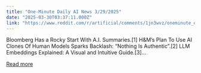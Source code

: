 ```yaml
---
title: "One-Minute Daily AI News 3/29/2025"
date: "2025-03-30T03:37:11.000Z"
link: "https://www.reddit.com/r/artificial/comments/1jn3wvz/oneminute_daily_ai_news_3292025/"
---
```


Bloomberg Has a Rocky Start With A.I. Summaries.[1]
 H&M’s Plan To Use AI Clones Of Human Models Sparks Backlash: “Nothing Is Authentic”.[2]
 LLM Embeddings Explained: A Visual and Intuitive Guide.[3]...

[Read more](https://www.reddit.com/r/artificial/comments/1jn3wvz/oneminute_daily_ai_news_3292025/)
